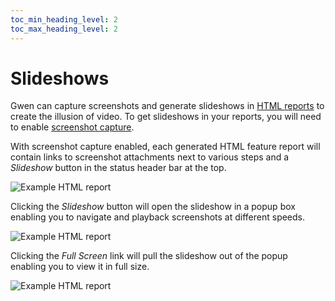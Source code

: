 ```yaml
--- 
toc_min_heading_level: 2
toc_max_heading_level: 2
---
```



# Slideshows

Gwen can capture screenshots and generate slideshows in [HTML reports](/docs/reports/html) to create the illusion of video. To get slideshows in your reports, you will need to enable [screenshot capture](/docs/reports/screenshots).

With screenshot capture enabled, each generated HTML feature report will contain links to screenshot attachments next to various steps and a *Slideshow* button in the status header bar at the top.

![Example HTML report](/img/reports/sample-html-slideshow-1-nav.png)

Clicking the *Slideshow* button will open the slideshow in a popup box enabling you to navigate and playback screenshots at different speeds.

![Example HTML report](/img/reports/sample-html-slideshow-2-popup.png)

Clicking the *Full Screen* link will pull the slideshow out of the popup enabling you to view it in full size.

![Example HTML report](/img/reports/sample-html-slideshow-3-fullscreen.png)
